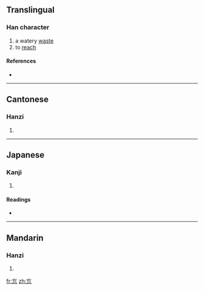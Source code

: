 ==Translingual==

===Han character===
{{Han char|rn=47|rad=巛|as=03|sn=6|four=0021<sub>1</sub>|canj=卜女竹中山 (YVHLU)}}

# a watery [[waste]]
# to [[reach]]

====References====
* {{Han ref|kx=0324.060|dkj=08679|dj=0624.110|hdz=10283.040|uh=5DDF|ud=24031|bh=C9DA|bd=51674}}

----

==Cantonese==

===Hanzi===
{{yue-hanzi|jyut=|y=fong1}}

# {{defn|Cantonese|sort=巛03}}

----

==Japanese==

===Kanji===
{{ja-kanji|grade=|rs=巛03}}

# {{defn|Japanese|sort=巛03}}

====Readings====
* {{ja-readings|on=[[こう]] (kō)|kun=}}

----

==Mandarin==

===Hanzi===
{{cmn-hanzi|pin=[[huāng]] ([[huang1]])|wg=huang<sup>1</sup>}}

# {{defn|Mandarin|sort=巛03}}

[[fr:巟]]
[[zh:巟]]